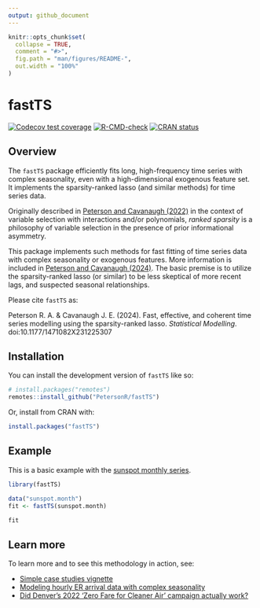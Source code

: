 ```yaml
---
output: github_document
---
```


<!-- README.md is generated from README.Rmd. Please edit that file -->

```r
knitr::opts_chunk$set(
  collapse = TRUE,
  comment = "#>",
  fig.path = "man/figures/README-",
  out.width = "100%"
)
```

# fastTS

<!-- badges: start -->
[![Codecov test coverage](https://codecov.io/gh/petersonR/fastTS/branch/main/graph/badge.svg)](https://app.codecov.io/gh/petersonR/fastTS?branch=main)
[![R-CMD-check](https://github.com/petersonR/fastTS/actions/workflows/R-CMD-check.yaml/badge.svg)](https://github.com/petersonR/fastTS/actions/workflows/R-CMD-check.yaml)
[![CRAN status](https://www.r-pkg.org/badges/version/fastTS)](https://CRAN.R-project.org/package=fastTS)
<!-- badges: end -->

## Overview

The `fastTS` package efficiently fits long, high-frequency time series with complex seasonality, even with a high-dimensional exogenous feature set. It implements the sparsity-ranked lasso (and similar methods) for time series data.

Originally described in [Peterson and Cavanaugh (2022)](https://doi.org/10.1007/s10182-021-00431-7) in the context of variable selection with interactions and/or polynomials, *ranked sparsity* is a philosophy of variable selection in the presence of prior informational asymmetry. 

This package implements such methods for fast fitting of time series data with complex seasonality or exogenous features. More information is included in [Peterson and Cavanaugh (2024)](https://doi.org/10.1177/1471082X231225307). The basic premise is to utilize the sparsity-ranked lasso (or similar) to be less skeptical of more recent lags, and suspected seasonal relationships. 

Please cite `fastTS` as: 

Peterson R. A. & Cavanaugh J. E. (2024). Fast, effective, and coherent time series modelling using the sparsity-ranked lasso. *Statistical Modelling*. doi:10.1177/1471082X231225307

## Installation

You can install the development version of `fastTS` like so:

```r
# install.packages("remotes")
remotes::install_github("PetersonR/fastTS")
```

Or, install from CRAN with:

```r
install.packages("fastTS")
```

## Example

This is a basic example with the [sunspot monthly series](https://stat.ethz.ch/R-manual/R-devel/library/datasets/html/sunspot.month.html). 

```r
library(fastTS)

data("sunspot.month")
fit <- fastTS(sunspot.month)

fit
```

## Learn more

To learn more and to see this methodology in action, see: 

- [Simple case studies vignette](https://petersonr.github.io/fastTS/articles/case_studies.html)
- [Modeling hourly ER arrival data with complex seasonality](https://petersonr.github.io/fastTS/articles/hourly_er_visits.html)
- [Did Denver’s 2022 ‘Zero Fare for Cleaner Air’ campaign actually work?](https://data-diction.com/posts/did-denver-zero-fare-policy-work/#modeling)
